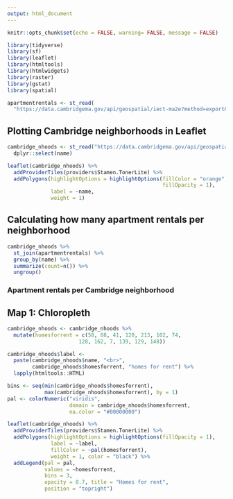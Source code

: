 ```yaml
---
output: html_document
---
```

```r
knitr::opts_chunk$set(echo = FALSE, warning= FALSE, message = FALSE) 
```

```r
library(tidyverse)
library(sf)
library(leaflet)
library(htmltools)
library(htmlwidgets)
library(raster)
library(gstat)
library(spatial)
```

```r
apartmentrentals <- st_read(
  "https://data.cambridgema.gov/api/geospatial/iect-ma2e?method=export&format=KML")
```

## Plotting Cambridge neighborhoods in Leaflet

```r
cambridge_nhoods <- st_read("https://data.cambridgema.gov/api/geospatial/4ys2-ebga?method=export&format=GeoJSON", quiet = TRUE) %>%
  dplyr::select(name)

leaflet(cambridge_nhoods) %>%
  addProviderTiles(providers$Stamen.TonerLite) %>%
  addPolygons(highlightOptions = highlightOptions(fillColor = "orange", 
                                                  fillOpacity = 1),
              label = ~name, 
              weight = 1) 
```
## Calculating how many apartment rentals per neighborhood 

```r
cambridge_nhoods %>% 
  st_join(apartmentrentals) %>% 
  group_by(name) %>% 
  summarize(count=n()) %>% 
  ungroup()
```
### Apartment rentals per Cambridge neighborhood 

## Map 1: Chloropleth

```r
cambridge_nhoods <- cambridge_nhoods %>%
  mutate(homesforrent = c(58, 88, 41, 120, 213, 102, 74, 
                       128, 162, 7, 139, 129, 148))

cambridge_nhoods$label <- 
  paste(cambridge_nhoods$name, "<br>", 
        cambridge_nhoods$homesforrent, "homes for rent") %>% 
  lapply(htmltools::HTML)

bins <- seq(min(cambridge_nhoods$homesforrent),
            max(cambridge_nhoods$homesforrent), by = 1)
pal <- colorNumeric("viridis", 
                    domain = cambridge_nhoods$homesforrent,
                    na.color = "#00000000")

leaflet(cambridge_nhoods) %>%
  addProviderTiles(providers$Stamen.TonerLite) %>%
  addPolygons(highlightOptions = highlightOptions(fillOpacity = 1),
              label = ~label,
              fillColor = ~pal(homesforrent),
              weight = 1, color = "black") %>% 
  addLegend(pal = pal, 
            values = ~homesforrent,
            bins = 3,
            opacity = 0.7, title = "Homes for rent",
            position = "topright")
```